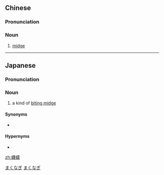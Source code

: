 ==Chinese==
{{zh-forms}}

===Pronunciation===
{{zh-pron
|m=mièměng
|c=mit6 mung5
|mc=y
|oc=y
|cat=n
}}

===Noun===
{{zh-noun}}

# {{lb|zh|literary}} [[midge]]

{{zh-cat|Dipterans}}

----

==Japanese==
{{ja-kanjitab|yomi=irr|sort=まくなぎ}}

===Pronunciation===
{{ja-pron|yomi=irr|まくなぎ}}

===Noun===
{{ja-noun|まくなぎ}}

# a kind of [[biting midge]]

====Synonyms====
* {{sense|a kind of biting midge}} {{ja-r|目纏い|めまとい}}

====Hypernyms====
* {{ja-r|糠蚊|ぬかか}}

[[Category:ja:Dipterans|まくなぎ]]
[[Category:ja:Parasites|まくなぎ]]

[[zh:蠛蠓]]